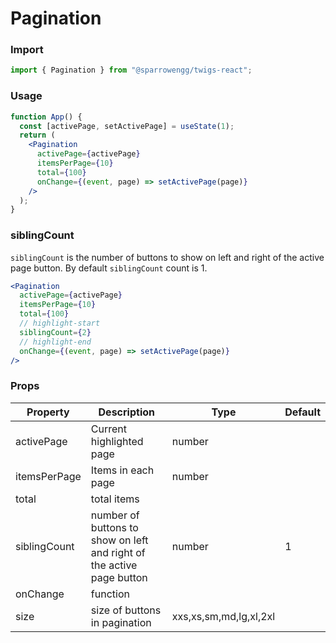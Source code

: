 # Pagination

### Import

```jsx
import { Pagination } from "@sparrowengg/twigs-react";
```

### Usage 

```jsx live
function App() {
  const [activePage, setActivePage] = useState(1);
  return (
    <Pagination
      activePage={activePage}
      itemsPerPage={10}
      total={100}
      onChange={(event, page) => setActivePage(page)}
    />
  );
}
```

### siblingCount
`siblingCount` is the number of buttons to show on left and right of the active page button. By default `siblingCount` count is 1.

```jsx
<Pagination
  activePage={activePage}
  itemsPerPage={10}
  total={100}
  // highlight-start
  siblingCount={2}
  // highlight-end
  onChange={(event, page) => setActivePage(page)}
/>
```

### Props
| Property     | Description                                                           | Type                   | Default |
|--------------|-----------------------------------------------------------------------|------------------------|---------|
| activePage   | Current highlighted page                                              | number                 |         |
| itemsPerPage | Items in each page                                                    | number                 |         |
| total        | total items                                                           |                        |         |
| siblingCount | number of buttons to show on left and right of the active page button | number                 | 1       |
| onChange     | function                                                              |                        |         |
| size         | size of buttons in pagination                                         | xxs,xs,sm,md,lg,xl,2xl |         |
